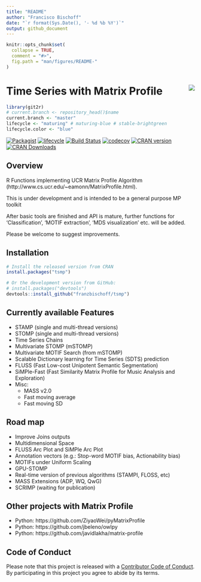 ```yaml
---
title: "README"
author: "Francisco Bischoff"
date: "`r format(Sys.Date(), '- %d %b %Y')`"
output: github_document
---
```


<!-- README.md is generated from README.Rmd. Please edit that file -->

```r
knitr::opts_chunk$set(
  collapse = TRUE,
  comment = "#>",
  fig.path = "man/figures/README-"
)
```

# Time Series with Matrix Profile <img src="man/figures/logo.png" align="right" />

```r
library(git2r)
# current.branch <- repository_head()$name
current.branch <- "master"
lifecycle <- "maturing" # maturing-blue # stable-brightgreen
lifecycle.color <- "blue"
```


[![Packagist](https://img.shields.io/packagist/l/doctrine/orm.svg)](https://choosealicense.com/licenses/mit)
[![lifecycle](https://img.shields.io/badge/lifecycle-`r lifecycle`-`r lifecycle.color`.svg)](https://www.tidyverse.org/lifecycle/#`r lifecycle`)
[![Build Status](https://travis-ci.com/franzbischoff/tsmp.svg?branch=`r current.branch`)](https://travis-ci.com/franzbischoff/tsmp)
[![codecov](https://codecov.io/gh/franzbischoff/tsmp/graph/badge.svg)](https://codecov.io/gh/franzbischoff/tsmp)
[![CRAN version](http://www.r-pkg.org/badges/version/tsmp)](https://cran.r-project.org/package=tsmp)
[![CRAN Downloads](https://cranlogs.r-pkg.org/badges/tsmp)](https://cran.r-project.org/package=tsmp)

## Overview

R Functions implementing UCR Matrix Profile Algorithm (http://www.cs.ucr.edu/~eamonn/MatrixProfile.html).

This is under development and is intended to be a general purpose MP toolkit

After basic tools are finished and API is mature, further functions for 'Classification', 'MOTIF extraction', 'MDS visualization' etc. will be added.

Please be welcome to suggest improvements.

## Installation

```r
# Install the released version from CRAN
install.packages("tsmp")

# Or the development version from GitHub:
# install.packages("devtools")
devtools::install_github("franzbischoff/tsmp")
```

## Currently available Features

* STAMP (single and multi-thread versions)
* STOMP (single and multi-thread versions)
* Time Series Chains
* Multivariate STOMP (mSTOMP)
* Multivariate MOTIF Search (from mSTOMP)
* Scalable Dictionary learning for Time Series (SDTS) prediction
* FLUSS (Fast Low-cost Unipotent Semantic Segmentation)
* SiMPle-Fast (Fast Similarity Matrix Profile for Music Analysis and Exploration)
* Misc:
  * MASS v2.0
  * Fast moving average
  * Fast moving SD

## Road map

* Improve Joins outputs
* Multidimensional Space
* FLUSS Arc Plot and SiMPle Arc Plot
* Annotation vectors (e.g.: Stop-word MOTIF bias, Actionability bias)
* MOTIFs under Uniform Scaling
* GPU-STOMP
* Real-time version of previous algorithms (STAMPI, FLOSS, etc)
* MASS Extensions (ADP, WQ, QwG)
* SCRIMP (waiting for publication)

## Other projects with Matrix Profile

* Python: https://github.com/ZiyaoWei/pyMatrixProfile
* Python: https://github.com/jbeleno/owlpy
* Python: https://github.com/javidlakha/matrix-profile

## Code of Conduct

Please note that this project is released with a [Contributor Code of Conduct](CODE_OF_CONDUCT.md). By participating in this project you agree to abide by its terms.
